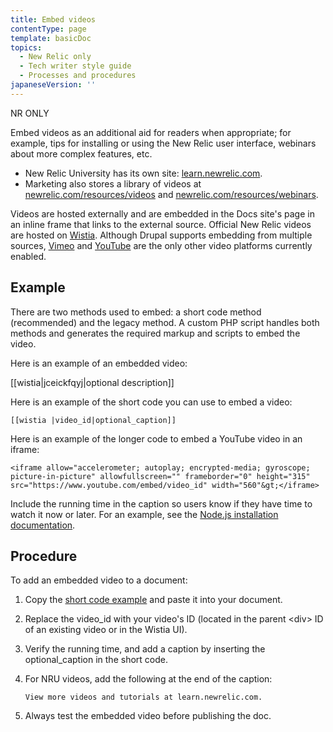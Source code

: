 ```yaml
---
title: Embed videos
contentType: page
template: basicDoc
topics:
  - New Relic only
  - Tech writer style guide
  - Processes and procedures
japaneseVersion: ''
---
```


NR ONLY

Embed videos as an additional aid for readers when appropriate; for example, tips for installing or using the New Relic user interface, webinars about more complex features, etc.

* New Relic University has its own site: [learn.newrelic.com](https://learn.newrelic.com/).
* Marketing also stores a library of videos at [newrelic.com/resources/videos](https://newrelic.com/resources/videos) and [newrelic.com/resources/webinars](https://newrelic.com/resources/webinars).

Videos are hosted externally and are embedded in the Docs site's page in an inline frame that links to the external source. Official New Relic videos are hosted on [Wistia](//wistia.com). Although Drupal supports embedding from multiple sources, [Vimeo](https://vimeo.com) and [YouTube](https://youtube.com) are the only other video platforms currently enabled.

## Example

There are two methods used to embed: a short code method (recommended) and the legacy method. A custom PHP script handles both methods and generates the required markup and scripts to embed the video.

Here is an example of an embedded video:

\[\[wistia|jceickfqyj|optional description]]

Here is an example of the short code you can use to embed a video:

```
[[wistia |video_id|optional_caption]]
```

Here is an example of the longer code to embed a YouTube video in an iframe:

```
<iframe allow="accelerometer; autoplay; encrypted-media; gyroscope; picture-in-picture" allowfullscreen="" frameborder="0" height="315" src="https://www.youtube.com/embed/video_id" width="560"&gt;</iframe>
```

Include the running time in the caption so users know if they have time to watch it now or later. For an example, see the [Node.js installation documentation](/docs/agents/nodejs-agent/installation-configuration/install-nodejs-agent#video).

## Procedure

To add an embedded video to a document:

1. Copy the [short code example](#example) and paste it into your document.
2. Replace the video_id with your video's ID (located in the parent &lt;div> ID of an existing video or in the Wistia UI).
3. Verify the running time, and add a caption by inserting the optional_caption in the short code.
4. For NRU videos, add the following at the end of the caption:

   ```
   View more videos and tutorials at learn.newrelic.com.
   ```
5. Always test the embedded video before publishing the doc.
